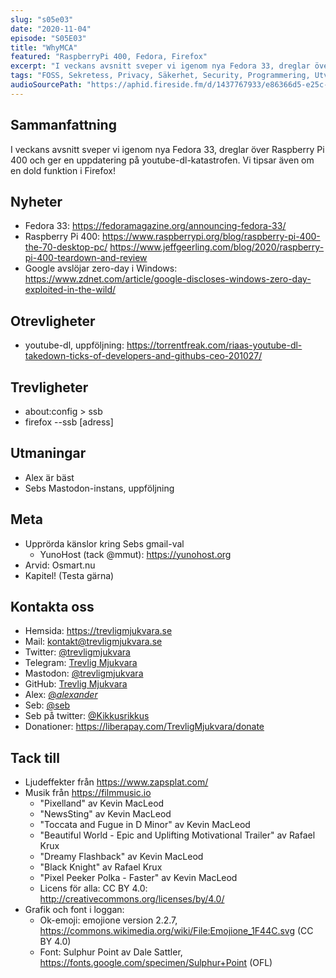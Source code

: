 ```yaml
---
slug: "s05e03"
date: "2020-11-04"
episode: "S05E03"
title: "WhyMCA"
featured: "RaspberryPi 400, Fedora, Firefox"
excerpt: "I veckans avsnitt sveper vi igenom nya Fedora 33, dreglar över Raspberry Pi 400 och ger en uppdatering på youtube-dl-katastrofen. Vi tipsar även om en dold funktion i Firefox!" 
tags: "FOSS, Sekretess, Privacy, Säkerhet, Security, Programmering, Utveckling, Mjukvara, PinePhone, Technology, Linux, Open Source, Mastodon, Firefox, RaspberryPi 400, youtube-dl, zero-day, Google, Windows, Microsoft, Fedora, yunohost" 
audioSourcePath: "https://aphid.fireside.fm/d/1437767933/e86366d5-e25c-4aab-9a13-33b7144ac160/ea189d57-50d4-4791-8e5c-41eb80f6b160.mp3"
---
```

## Sammanfattning
I veckans avsnitt sveper vi igenom nya Fedora 33, dreglar över Raspberry Pi 400 och ger en uppdatering på youtube-dl-katastrofen. Vi tipsar även om en dold funktion i Firefox!

## Nyheter
- Fedora 33: https://fedoramagazine.org/announcing-fedora-33/ 
- Raspberry Pi 400: https://www.raspberrypi.org/blog/raspberry-pi-400-the-70-desktop-pc/ https://www.jeffgeerling.com/blog/2020/raspberry-pi-400-teardown-and-review
- Google avslöjar zero-day i Windows: https://www.zdnet.com/article/google-discloses-windows-zero-day-exploited-in-the-wild/

## Otrevligheter
- youtube-dl, uppföljning: https://torrentfreak.com/riaas-youtube-dl-takedown-ticks-of-developers-and-githubs-ceo-201027/

## Trevligheter
- about:config > ssb
- firefox --ssb [adress]

## Utmaningar
- Alex är bäst
- Sebs Mastodon-instans, uppföljning

## Meta
- Upprörda känslor kring Sebs gmail-val
  - YunoHost (tack @mmut): https://yunohost.org
- Arvid: Osmart.nu
- Kapitel! (Testa gärna) 

## Kontakta oss
- Hemsida: https://trevligmjukvara.se
- Mail: kontakt@trevligmjukvara.se
- Twitter: [@trevligmjukvara](https://twitter.com/trevligmjukvara)
- Telegram: [Trevlig Mjukvara](https://t.me/trevligmjukvara)
- Mastodon: [@trevligmjukvara](https://mastodon.linuxkompis.se/@trevligmjukvara)
- GitHub: [Trevlig Mjukvara](https://github.com/trevligmjukvara)
- Alex: [@_alexander_](https://mastodon.online/@_alexander_)
- Seb: [@seb](https://social.gelotte.dev/@seb)
- Seb på twitter: [@Kikkusrikkus](https://twitter.com/Kikkusrikkus)
- Donationer: https://liberapay.com/TrevligMjukvara/donate

## Tack till
- Ljudeffekter från https://www.zapsplat.com/
- Musik från https://filmmusic.io
  - "Pixelland" av Kevin MacLeod
  - "NewsSting" av Kevin MacLeod
  - "Toccata and Fugue in D Minor" av Kevin MacLeod
  - "Beautiful World - Epic and Uplifting Motivational Trailer" av Rafael Krux
  - "Dreamy Flashback" av Kevin MacLeod
  - "Black Knight" av Rafael Krux
  - "Pixel Peeker Polka - Faster" av Kevin MacLeod
  - Licens för alla: CC BY 4.0: http://creativecommons.org/licenses/by/4.0/
- Grafik och font i loggan:
  - Ok-emoji: emojione version 2.2.7, https://commons.wikimedia.org/wiki/File:Emojione_1F44C.svg (CC BY 4.0)
  - Font: Sulphur Point av Dale Sattler, https://fonts.google.com/specimen/Sulphur+Point (OFL)
